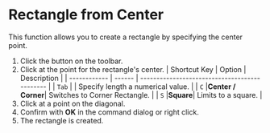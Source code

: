 
# Rectangle from Center

This function allows you to create a rectangle by specifying the center point.

<KinouGaiyou shortcut='' command='Center Rectangle' button='Toolbar' />

1. Click the button on the toolbar.
2. Click at the point for the rectangle's center.
   | Shortcut Key | Option | Description                                   |
   | ------------ | ------ | --------------------------------------------- |
   | `Tab`        |        | Specify length a numerical value. |
   | `C`          |**Center / Corner**| Switches to Corner Rectangle. |
   | `S`          |**Square**| Limits to a square. |
3. Click at a point on the diagonal.
4. Confirm with **OK** in the command dialog or right click.
5. The rectangle is created.
